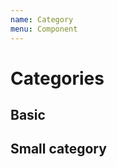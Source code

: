 ```yaml
---
name: Category
menu: Component
---
```


# Categories
<Props of={Category} />

## Basic

<Playground>
  <Category
    icon="/public/icons/remuneration.svg"
    title="Embauche et contrat"
    text="c'est trop bien le texte"
  />
</Playground>

## Small category

<Playground>
  <Category
    small
    icon="/public/icons/remuneration.svg"
    title="Embauche et contrat"
  />
</Playground>

